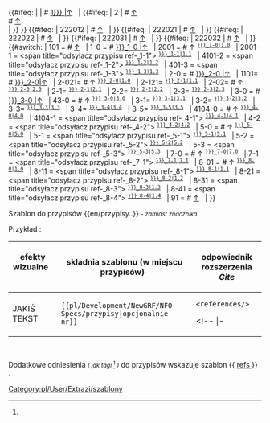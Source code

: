 <noinclude>{{pl/Development/NewGRF/inne strony|en= 
|pl=Template:pl/Development/NewGRF/NFO Specs/przypisy
}}</noinclude><!--
--><includeonly><!--
 ~ ~ ~ ~ ~ ~ ~ ~ ~ ~ koment ~ ~ ~ ~ ~ ~ ~ ~ ~ ~
--><!--
 ~ ~ ~ ~ ~ ~ ~ ~ ~ ~ początek ~ ~ ~ ~ ~ ~ ~ ~ ~ ~ 
--><!--<br> --><!--
-->{{#ifeq: {{{1|}}} <!--
 --> | <!-- nic
 --> | <!--
  --># <span id="note-{{{1|1}}}" title="odsyłacz przypisu ref-{{{1|1}}}"><!--
  -->[[#ref-{{{1|1}}} |↑]]</span> &nbsp; {{pl/Development/NewGRF/NFO Specs/refs|text=Przypis.|przypis}} <!--<br>--><!--
 --> |<!--
  -->{{#ifeq: {{{1|}}} <!--
   --> | 2 <!--
    -->| <!--
    --># <span id="note-1" title="odsyłacz przypisu ref-1"><!--
    -->[[#ref-1 |↑]]</span> &nbsp; {{pl/Development/NewGRF/NFO Specs/refs|text=Przypis I|przypis}} <br>
<!--
    --># <span id="note-2" title="odsyłacz przypisu ref-2"><!--
    -->[[#ref-2 |↑]]</span> &nbsp; {{pl/Development/NewGRF/NFO Specs/refs|text=Przypis II|przypis}} <br><!--
   --> |<!--
  --> }} <!--
 --> }}<!--
-->{{#ifeq: {{{1|}}} <!--
 --> | 222012<!--
 --> | <!--
  --># <span id="note-2" title="odsyłacz przypisu ref-2"><!--
  -->[[#ref-2 |↑]]</span> &nbsp; <!--{{extraZi/refs/Pl|text=Przypis|przypis}} <br>--><!--
 --> | <!--
--> }}<!--
-->{{#ifeq: {{{1|}}} <!--
 --> | 222021<!--
 --> | <!--
  --># <span id="note-3" title="odsyłacz przypisu ref-3"><!--
  -->[[#ref-3 |↑]]</span> &nbsp; <!--{{extraZi/refs/Pl|text=Przypis|przypis}} <br>--><!--
 --> | <!--
--> }}<!--
-->{{#ifeq: {{{1|}}} <!--
 --> | 222022<!--
 --> | <!--
  --># <span id="note-4" title="odsyłacz przypisu ref-4"><!--
  -->[[#ref-4 |↑]]</span> &nbsp; <!--{{extraZi/refs/Pl|text=Przypis|przypis}} <br>--><!--
 --> | <!--
--> }}<!--
-->{{#ifeq: {{{1|}}} <!--
 --> | 222031<!--
 --> | <!--
  --># <span id="note-5" title="odsyłacz przypisu ref-5"><!--
  -->[[#ref-5|↑]]</span> &nbsp; <!--{{extraZi/refs/Pl|text=Przypis|przypis}} <br>--><!--
 --> | <!--
--> }}<!--
-->{{#ifeq: {{{1|}}} <!--
 --> | 222032<!--
 --> | <!--
  --># <span id="note-6" title="odsyłacz przypisu ref-6"><!--
  -->[[#ref-6 |↑]]</span> &nbsp; <!--{{extraZi/refs/Pl|text=P..|przypis}} <br>--><!--
 --> | <!--
--> }}<!--
-->{{#switch: {{{1|}}} <!--
 -->| <!--
 -->101 =<!--
  -->#<span id="note-1" title="odsyłacz przypisu ref-1"><!--
  -->[[#ref-1 |↑]]</span> &nbsp;<!--
  -->| <!-- 
 -->1-0 =<!--
  -->#<span id="note-{{{name|}}}-1" title="odsyłacz przypisu ref-{{{name|}}}-1-0"><!--
   -->[[#ref-{{{name|}}}_1-0 |↑]]</span> &nbsp;<!--
  -->| <!-- 
 -->2001 = <!--
  -->#<span id="note-{{{name|}}}-1" title="odsyłacz przypisu ref-{{{name|}}}_1-0"><!--
  -->↑ <sup><tt>[[#ref-{{{name|}}}_1-0|1.0]]</tt></sup></span> &nbsp; <!--
  -->|<!-- 
 -->2001-1 = <!--
  --><span <!--id="note-{{{name|}}}-1"--> title="odsyłacz przypisu ref-{{{name|}}}_1-1"><!--
  --><!--↑--><sup><tt>[[#ref-{{{name|}}}_1-1|1.1]]</tt></sup></span> &nbsp; <!--
  -->|<!--
 -->4101-2 = <!--
  --><span <!--id="note-{{{name|}}}-1"--> title="odsyłacz przypisu ref-{{{name|}}}_1-2"><!--
  --><!--↑--><sup><tt>[[#ref-{{{name|}}}_1-2|1.2]]</tt></sup></span> &nbsp; <!--
  -->|<!--
 -->401-3 = <!--
  --><span <!--id="note-{{{name|}}}-1"--> title="odsyłacz przypisu ref-{{{name|}}}_1-3"><!--
  --><!--↑--><sup><tt>[[#ref-{{{name|}}}_1-3|1.3]]</tt></sup></span> &nbsp; <!--
  -->|<!--
 -->2-0 =<!--
  -->#<span id="note-{{{name|}}}-2" title="odsyłacz przypisu ref-{{{name|}}}-2-0"><!--
  -->[[#ref-{{{name|}}}_2-0 |↑]]</span> &nbsp;<!--
  -->| <!-- 
 -->1101= <!--
  --># <span id="note-{{{name|}}}-2" title="odsyłacz przypisu ref-{{{name|}}}_2-0"><!--
  --><!--↑--><!--<sup><tt>-->[[#ref-{{{name|}}}_2-0|↑]]<!--</tt></sup>--></span> &nbsp; <!--
  -->|<!-- 
 -->2-021= <!--
  --># <span id="note-{{{name|}}}-2" title="odsyłacz przypisu ref-{{{name|}}}_2-0"><!--
  -->↑ <sup><tt>[[#ref-{{{name|}}}_2-0|1.0]]</tt></sup></span> &nbsp; <!--
  -->|<!-- 
 -->2-121= <!--
  --> <span id="note-{{{name|}}}-2" title="odsyłacz przypisu ref-{{{name|}}}_2-1"><!--
  --><!--↑--><sup><tt>[[#ref-{{{name|}}}_2-1|1.1]]</tt></sup></span> &nbsp; <!--
  -->|<!-- 
 -->2-02= <!--
  --># <span id="note-{{{name|}}}-2" title="odsyłacz przypisu ref-{{{name|}}}_2-0"><!--
  -->↑ <sup><tt>[[#ref-{{{name|}}}_2-0|2.0]]</tt></sup></span> &nbsp; <!--
  -->|<!-- 
 -->2-1= <!--
  --> <span id="note-{{{name|}}}-2" title="odsyłacz przypisu ref-{{{name|}}}_2-1"><!--
  --><!--↑--><sup><tt>[[#ref-{{{name|}}}_2-1|2.1]]</tt></sup></span> &nbsp; <!--
  -->|<!-- 
 -->2-2= <!--
  --> <span id="note-{{{name|}}}-2" title="odsyłacz przypisu ref-{{{name|}}}_2-2"><!--
  --><!--↑--><sup><tt>[[#ref-{{{name|}}}_2-2|2.2]]</tt></sup></span> &nbsp; <!--
  -->|<!-- 
 -->2-3= <!--
  --> <span id="note-{{{name|}}}-2" title="odsyłacz przypisu ref-{{{name|}}}_2-3"><!--
  --><!--↑--><sup><tt>[[#ref-{{{name|}}}_2-3|2.3]]</tt></sup></span> &nbsp; <!--
  -->|<!-- 
 -->3-0 =<!--
  -->#<span id="note-{{{name|}}}-3" title="odsyłacz przypisu ref-{{{name|}}}-3-0"><!--
  -->[[#ref-{{{name|}}}_3-0 |↑]]</span> &nbsp;<!--
  -->| <!-- 
 -->43-0 = <!--
  -->#<span id="note-{{{name|}}}-3" title="odsyłacz przypisu ref-{{{name|}}}_3-0"><!--
  -->↑ <sup><tt>[[#ref-{{{name|}}}_3-0|3.0]]</tt></sup></span> &nbsp; <!--
  -->|<!-- 
 -->3-1= <!--
  --> <span id="note-{{{name|}}}-3" title="odsyłacz przypisu ref-{{{name|}}}_3-1"><!--
  --><!--↑--><sup><tt>[[#ref-{{{name|}}}_3-1|3.1]]</tt></sup></span> &nbsp; <!--
  -->|<!-- 
 -->3-2= <!--
  --> <span id="note-{{{name|}}}-3" title="odsyłacz przypisu ref-{{{name|}}}_3-2"><!--
  --><!--↑--><sup><tt>[[#ref-{{{name|}}}_3-2|3.2]]</tt></sup></span> &nbsp; <!--
  -->|<!-- 
 -->3-3= <!--
  --> <span id="note-{{{name|}}}-3" title="odsyłacz przypisu ref-{{{name|}}}_3-3"><!--
  --><!--↑--><sup><tt>[[#ref-{{{name|}}}_3-3|3.3]]</tt></sup></span> &nbsp; <!--
  -->|<!-- 
-->3-4= <!--
  --> <span id="note-{{{name|}}}-3" title="odsyłacz przypisu ref-{{{name|}}}_3-4"><!--
  --><!--↑--><sup><tt>[[#ref-{{{name|}}}_3-4|3.4]]</tt></sup></span> &nbsp; <!--
  -->|<!-- 
 -->3-5= <!--
  --> <span id="note-{{{name|}}}-3" title="odsyłacz przypisu ref-{{{name|}}}_3-5"><!--
  --><!--↑--><sup><tt>[[#ref-{{{name|}}}_3-5|3.5]]</tt></sup></span> &nbsp; <!--
  -->|<!-- 
 -->4104-0 = <!--
  -->#<span id="note-{{{name|}}}-4" title="odsyłacz przypisu ref-{{{name|}}}_4-0"><!--
  -->↑ <sup><tt>[[#ref-{{{name|}}}_4-0|4.0]]</tt></sup></span> &nbsp; <!--
  -->|<!-- 
 -->4104-1 = <!--
  --><span <!--id="note-{{{name|}}}-4"--> title="odsyłacz przypisu ref-{{{name|}}}_4-1"><!--
  --><!--↑--><sup><tt>[[#ref-{{{name|}}}_4-1|4.1]]</tt></sup></span> &nbsp; <!--
 -->|<!-- 
 -->4-2 = <!--
  --><span <!--id="note-{{{name|}}}-4"--> title="odsyłacz przypisu ref-{{{name|}}}_4-2"><!--
  --><!--↑--><sup><tt>[[#ref-{{{name|}}}_4-2|4.2]]</tt></sup></span> &nbsp; <!--
 -->|<!-- 
 -->5-0 = <!--
  -->#<span id="note-{{{name|}}}-5" title="odsyłacz przypisu ref-{{{name|}}}_5-0"><!--
  -->↑ <sup><tt>[[#ref-{{{name|}}}_5-0|5.0]]</tt></sup></span> &nbsp; <!--
  -->|<!-- 
 -->5-1 = <!--
  --><span <!--id="note-{{{name|}}}-5"--> title="odsyłacz przypisu ref-{{{name|}}}_5-1"><!--
  --><!--↑--><sup><tt>[[#ref-{{{name|}}}_5-1|5.1]]</tt></sup></span> &nbsp; <!--
 -->|<!-- 
 -->5-2 = <!--
  --><span <!--id="note-{{{name|}}}-5"--> title="odsyłacz przypisu ref-{{{name|}}}_5-2"><!--
  --><!--↑--><sup><tt>[[#ref-{{{name|}}}_5-2|5.2]]</tt></sup></span> &nbsp; <!--
 -->|<!-- 
 -->5-3 = <!--
  --><span <!--id="note-{{{name|}}}-5"--> title="odsyłacz przypisu ref-{{{name|}}}_5-3"><!--
  --><!--↑--><sup><tt>[[#ref-{{{name|}}}_5-3|5.3]]</tt></sup></span> &nbsp; <!--
 -->|<!-- 
 -->7-0 = <!--
  -->#<span id="note-{{{name|}}}-7" title="odsyłacz przypisu ref-{{{name|}}}_7-0"><!--
  -->↑ <sup><tt>[[#ref-{{{name|}}}_7-0|7.0]]</tt></sup></span> &nbsp; <!--
  -->|<!-- 
 -->7-1 = <!--
  --><span <!--id="note-{{{name|}}}-7"--> title="odsyłacz przypisu ref-{{{name|}}}_7-1"><!--
  --><!--↑--><sup><tt>[[#ref-{{{name|}}}_7-1|7.1]]</tt></sup></span> &nbsp; <!--
 -->|<!-- 
 -->8-01 = <!--
  -->#<span id="note-{{{name|}}}-8" title="odsyłacz przypisu ref-{{{name|}}}_8-0"><!--
  -->↑ <sup><tt>[[#ref-{{{name|}}}_8-0|1.0]]</tt></sup></span> &nbsp; <!--
  -->|<!-- 
  -->8-11 = <!--
  --><span <!--id="note-{{{name|}}}-8"--> title="odsyłacz przypisu ref-{{{name|}}}_8-1"><!--
  --><!--↑--><sup><tt>[[#ref-{{{name|}}}_8-1|1.1]]</tt></sup></span> &nbsp; <!--
 -->|<!-- 
  -->8-21 = <!--
  --><span <!--id="note-{{{name|}}}-8"--> title="odsyłacz przypisu ref-{{{name|}}}_8-2"><!--
  --><!--↑--><sup><tt>[[#ref-{{{name|}}}_8-2|1.2]]</tt></sup></span> &nbsp; <!--
 -->|<!-- 
  -->8-31 = <!--
  --><span <!--id="note-{{{name|}}}-8"--> title="odsyłacz przypisu ref-{{{name|}}}_8-3"><!--
  --><!--↑--><sup><tt>[[#ref-{{{name|}}}_8-3|1.3]]</tt></sup></span> &nbsp; <!--
 -->|<!-- 
  -->8-41 = <!--
  --><span <!--id="note-{{{name|}}}-8"--> title="odsyłacz przypisu ref-{{{name|}}}_8-4"><!--
  --><!--↑--><sup><tt>[[#ref-{{{name|}}}_8-4|1.4]]</tt></sup></span> &nbsp; <!--
  -->|<!-- 
 -->91 = <!--
  --># <span id="note-9" title="odsyłacz przypisu ref-9"><!--
  -->[[#ref-9 |↑]]</span> &nbsp; <!--
 -->|<!-- 
-->}}<!--
--></includeonly><noinclude>

 
Szablon do przypisów <nowiki>{{en/przypisy..}}</nowiki> <!-- lub <nowiki>{{..refs..|name= | }}</nowiki>--> <small>''- zamiast znacznika'' <references></small> 



Przykład :

{| 
! efekty wizualne &nbsp; &nbsp; &nbsp; &nbsp; !!składnia szablonu (w miejscu przypisów) &nbsp; !! odpowiednik rozszerzenia ''Cite'' 
|-
| style=vertical-align:middle<!--top--> |JAKIŚ TEKST{{pl/Development/NewGRF/NFO Specs/refs|text=<!--przypis-->|1}} 
| style=vertical-align:<!--bottom-->middle |<code><nowiki>{{pl/Development/NewGRF/NFO Specs/przypisy|opcjonalnie nr}}</nowiki></code> 
| style=vertical-align:<!--bottom-->middle |<!--<code>--><pre><references/></pre><!--</code>--> 
<!-- |- 
|<pre><ref name="słowo">jakiś tekst </ref></pre>||style=vertical-align:middle|<nowiki>{{extraZi/refs/Pl | name =słowo |jakiś test }}</nowiki> || style=vertical-align:middle |--><!--<h5 name=1 style="padding: 1px; white-space:nowrap;">--><!--{{extraZi/refs/Pl|name=słowo|--><!--|text=jakiś test--><!--2 }}--><!--</h5>--><!---->
|}

{{pl/Development/NewGRF/NFO Specs/przypisy}}

<br><!-- <ref name="slowo"/> #cite_note-slowo-1 #cite_ref-slowo_1-1 -->

Dodatkowe odniesienia <small>''( jak tagi'' <ref> </ref> '')''</small> do przypisów wskazuje szablon <nowiki>{{</nowiki> [[Template:pl/Development/NewGRF/NFO Specs/refs| refs ]] <nowiki>}}</nowiki> .



[[Category:pl/User/Extrazi/szablony]]
</noinclude>